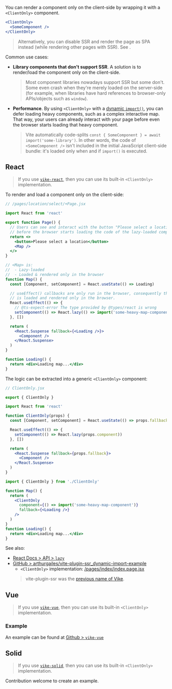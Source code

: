
You can render a component only on the client-side by wrapping it with a `<ClientOnly>` component.

```jsx
<ClientOnly>
  <SomeComponent />
</ClientOnly>
```

> Alternatively, you can disable SSR and render the page as SPA instead (while rendering other pages with SSR). See <Link href="/render-modes" />.

Common use cases:

 - **Library components that don't support SSR**. A solution is to render/load the component only on the client-side.
   > Most component libraries nowadays support SSR but some don't. Some even crash when they're merely loaded on the server-side (for example, when libraries have hard references to browser-only APIs/objects such as `window`).
 - **Performance**. By using `<ClientOnly>` with a [dynamic `import()`](https://developer.mozilla.org/en-US/docs/Web/JavaScript/Reference/Operators/import), you can defer loading heavy components, such as a complex interactive map. That way, your users can already interact with your page before even the browser starts loading that heavy component.
   > Vite automatically code-splits `const { SomeComponent } = await import('some-library')`. In other words, the code of `<SomeComponent />` isn't included in the initial JavaScript client-side bundle: it's loaded only when and if `import()` is executed.


## React

> If you use [`vike-react`](https://github.com/vikejs/vike-react), then you can use its built-in <Link href="/ClientOnly">`<ClientOnly>`</Link> implementation.

To render and load a component only on the client-side:

```jsx
// /pages/location/select/+Page.jsx

import React from 'react'

export function Page() {
  // Users can see and interact with the button "Please select a location"
  // before the browser starts loading the code of the lazy-loaded component.
  return <>
    <button>Please select a location</button>
    <Map />
  </>
}

// <Map> is:
//  - Lazy-loaded
//  - Loaded & rendered only in the browser
function Map() {
  const [Component, setComponent] = React.useState(() => Loading)

  // useEffect() callbacks are only run in the browser, consequently the map component
  // is loaded and rendered only in the browser.
  React.useEffect(() => {
    // @ts-expect-error The type provided by @types/react is wrong
    setComponent(() => React.lazy(() => import('some-heavy-map-component')))
  }, [])

  return (
    <React.Suspense fallback={<Loading />}>
      <Component />
    </React.Suspense>
  )
}

function Loading() {
  return <div>Loading map...</div>
}
```

The logic can be extracted into a generic `<ClientOnly>` component:

```jsx
// ClientOnly.jsx

export { ClientOnly }

import React from 'react'

function ClientOnly(props) {
  const [Component, setComponent] = React.useState(() => props.fallback)

  React.useEffect(() => {
    setComponent(() => React.lazy(props.component))
  }, [])

  return (
    <React.Suspense fallback={props.fallback}>
      <Component />
    </React.Suspense>
  )
}
```
```jsx
import { ClientOnly } from './ClientOnly'

function Map() {
  return (
    <ClientOnly
      component={() => import('some-heavy-map-component')}
      fallback={<Loading />}
    />
  )
}
function Loading() {
  return <div>Loading map...</div>
}
```

See also:
 - [React Docs > API > `lazy`](https://react.dev/reference/react/lazy)
 - [GitHub > arthurgailes/vite-plugin-ssr_dynamic-import-example](https://github.com/arthurgailes/vite-plugin-ssr_dynamic-import-example)
   - `<ClientOnly>` implementation: [/pages/index/index.page.jsx](https://github.com/arthurgailes/vite-plugin-ssr_dynamic-import-example/blob/ecf7cda9beac5cae7b0eb642bd77d25f71e0f2e5/pages/index/index.page.jsx#L20-L35)
   > vite-plugin-ssr was the [previous name of Vike](https://vite-plugin-ssr.com/vike).


## Vue

> If you use [`vike-vue`](https://github.com/vikejs/vike-vue), then you can use its built-in <Link href="/ClientOnly">`<ClientOnly>`</Link> implementation.

### Example

An example can be found at [Github > `vike-vue`](https://github.com/vikejs/vike-vue/blob/main/examples/basic/pages/client-only/%2BPage.vue)


## Solid

> If you use [`vike-solid`](https://github.com/vikejs/vike-solid), then you can use its built-in <Link href="/ClientOnly">`<ClientOnly>`</Link> implementation.

Contribution welcome to create an example.
